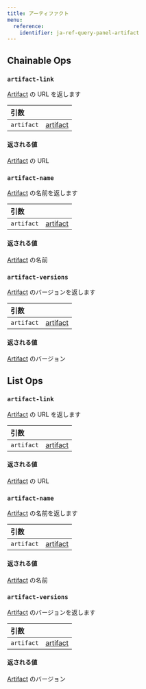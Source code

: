 ---
title: アーティファクト
menu:
  reference:
    identifier: ja-ref-query-panel-artifact
---

## Chainable Ops
<h3 id="artifact-link"><code>artifact-link</code></h3>

[Artifact](artifact) の URL を返します

| 引数 |  |
| :--- | :--- |
| `artifact` | [artifact](artifact) |

#### 返される値
[Artifact](artifact) の URL

<h3 id="artifact-name"><code>artifact-name</code></h3>

[Artifact](artifact) の名前を返します

| 引数 |  |
| :--- | :--- |
| `artifact` | [artifact](artifact) |

#### 返される値
[Artifact](artifact) の名前

<h3 id="artifact-versions"><code>artifact-versions</code></h3>

[Artifact](artifact) のバージョンを返します

| 引数 |  |
| :--- | :--- |
| `artifact` | [artifact](artifact) |

#### 返される値
[Artifact](artifact) のバージョン


## List Ops
<h3 id="artifact-link"><code>artifact-link</code></h3>

[Artifact](artifact) の URL を返します

| 引数 |  |
| :--- | :--- |
| `artifact` | [artifact](artifact) |

#### 返される値
[Artifact](artifact) の URL

<h3 id="artifact-name"><code>artifact-name</code></h3>

[Artifact](artifact) の名前を返します

| 引数 |  |
| :--- | :--- |
| `artifact` | [artifact](artifact) |

#### 返される値
[Artifact](artifact) の名前

<h3 id="artifact-versions"><code>artifact-versions</code></h3>

[Artifact](artifact) のバージョンを返します

| 引数 |  |
| :--- | :--- |
| `artifact` | [artifact](artifact) |

#### 返される値
[Artifact](artifact) のバージョン